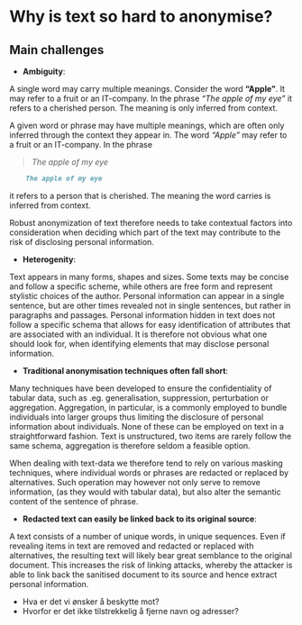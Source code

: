 # Why is text so hard to anonymise?


## Main challenges

- **Ambiguity**:

::: {.column-margin}
A single word may carry multiple meanings. Consider the word **"Apple"**. It may refer to a fruit or an IT-company. In the phrase *"The apple of my eye"* it refers to a cherished person. The meaning is only inferred from context.
:::

A given word or phrase may have multiple meanings, which are often only inferred through the context they appear in. The word *"Apple"* may refer to a fruit or an IT-company. In the phrase 

> *The apple of my eye*

``` markdown  
    The apple of my eye
```

it refers to a person that is cherished. The meaning the word carries is inferred from context.

Robust anonymization of text therefore needs to take contextual factors into consideration when deciding which part of the text may contribute to the risk of disclosing personal information. 

- **Heterogenity**:

Text appears in many forms, shapes and sizes. Some texts may be concise and follow a specific scheme, while others are free form and represent stylistic choices of the author. Personal information can appear in a single sentence, but are other times revealed not in single sentences, but rather in paragraphs and passages. Personal information hidden in text does not follow a specific schema that allows for easy identification of attributes that are associated with an individual. It is therefore not obvious what one should look for, when identifying elements that may disclose personal information.

- **Traditional anonymisation techniques often fall short**:

Many techniques have been developed to ensure the confidentiality of tabular data, such as .eg. generalisation, suppression, perturbation or aggregation. Aggregation, in particular, is a commonly employed to bundle individuals into larger groups thus limiting the disclosure of personal information about individuals. None of these can be employed on text in a straightforward fashion. Text is unstructured, two items are rarely follow the same schema, aggregation is therefore seldom a feasible option.   

When dealing with text-data we therefore tend to rely on various masking techniques, where individual words or phrases are redacted or replaced by alternatives. Such operation may however not only serve to remove information, (as they would with tabular data), but also alter the semantic content of the sentence of phrase. 

- **Redacted text can easily be linked back to its original source**:

A text consists of a number of unique words, in unique sequences. Even if revealing items in text are removed and redacted or replaced with alternatives, the resulting text will likely bear great semblance to the original document. This increases the risk of linking attacks, whereby the attacker is able to link back the sanitised document to its source and hence extract personal information.



- Hva er det vi ønsker å beskytte mot?
- Hvorfor er det ikke tilstrekkelig å fjerne navn og adresser?
